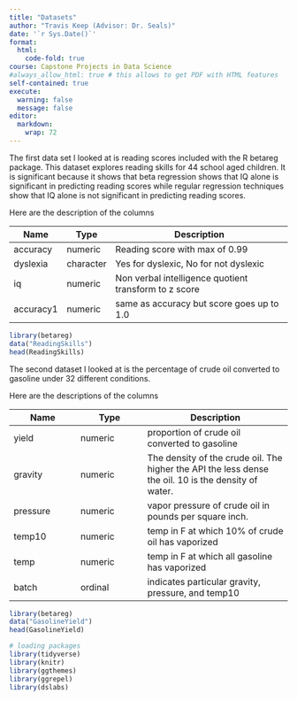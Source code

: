 ```yaml
---
title: "Datasets"
author: "Travis Keep (Advisor: Dr. Seals)"
date: '`r Sys.Date()`'
format:
  html:
    code-fold: true
course: Capstone Projects in Data Science
#always_allow_html: true # this allows to get PDF with HTML features
self-contained: true
execute: 
  warning: false
  message: false
editor: 
  markdown: 
    wrap: 72
---
```


The first data set I looked at is reading scores included with the R betareg package. This dataset explores reading skills for 44 school aged children. It is significant
because it shows that beta regression shows that IQ alone is significant in predicting reading scores while regular regression techniques show that IQ alone is not significant in predicting reading scores.

Here are the description of the columns

| Name | Type | Description |
|------|------|-------------|
| accuracy | numeric | Reading score with max of 0.99 |
| dyslexia | character | Yes for dyslexic, No for not dyslexic |
| iq | numeric | Non verbal intelligence quotient transform to z score |
| accuracy1 | numeric | same as accuracy but score goes up to 1.0 |

```r
library(betareg)
data("ReadingSkills")
head(ReadingSkills)
```

The second dataset I looked at is the percentage of crude oil converted to gasoline under 32 different conditions.

Here are the descriptions of the columns

| Name | Type | Description |
|------|------|-------------|
| yield | numeric | proportion of crude oil converted to gasoline |
| gravity | numeric | The density of the crude oil. The higher the API the less dense the oil. 10 is the density of water. |
| pressure | numeric | vapor pressure of crude oil in pounds per square inch.
| temp10 | numeric | temp in F at which 10% of crude oil has vaporized |
| temp | numeric | temp in F at which all gasoline has vaporized |
| batch | ordinal | indicates particular gravity, pressure, and temp10 |

```r
library(betareg)
data("GasolineYield")
head(GasolineYield)
```

```r
# loading packages 
library(tidyverse)
library(knitr)
library(ggthemes)
library(ggrepel)
library(dslabs)
```

